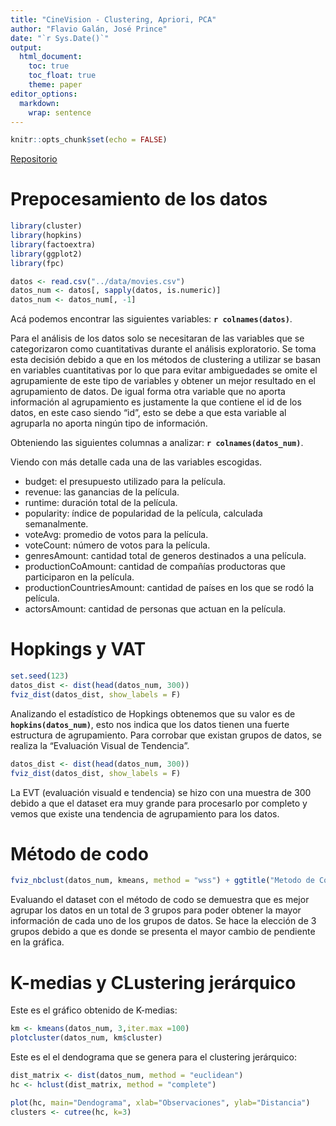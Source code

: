```yaml
---
title: "CineVision - Clustering, Apriori, PCA"
author: "Flavio Galán, José Prince"
date: "`r Sys.Date()`"
output:
  html_document:
    toc: true
    toc_float: true
    theme: paper
editor_options: 
  markdown: 
    wrap: sentence
---
```


```r
knitr::opts_chunk$set(echo = FALSE)
```

[Repositorio](https://github.com/ElrohirGT/Proyecto1_MineriaDeDatos.git)

# Prepocesamiento de los datos
```r
library(cluster) 
library(hopkins)
library(factoextra)
library(ggplot2)
library(fpc)

datos <- read.csv("../data/movies.csv")
datos_num <- datos[, sapply(datos, is.numeric)]
datos_num <- datos_num[, -1]
```

Acá podemos encontrar las siguientes variables: **`r colnames(datos)`**. 

Para el análisis de los datos solo se necesitaran de las variables que se categorizaron como cuantitativas durante el análisis exploratorio. Se toma esta decisión debido a que en los métodos de clustering a utilizar se basan en variables cuantitativas por lo que para evitar ambiguedades se omite el agrupamiente de este tipo de variables y obtener un mejor resultado en el agrupamiento de datos. De igual forma otra variable que no aporta información al agrupamiento es justamente la que contiene el id de los datos, en este caso siendo "id", esto se debe a que esta variable al agruparla no aporta ningún tipo de información. 

Obteniendo las siguientes columnas a analizar: **`r colnames(datos_num)`**.

Viendo con más detalle cada una de las variables escogidas.

- budget: el presupuesto utilizado para la película.
- revenue: las ganancias de la película. 
- runtime: duración total de la película.
- popularity: índice de popularidad de la película, calculada semanalmente.
- voteAvg: promedio de votos para la película.
- voteCount: número de votos para la película.
- genresAmount: cantidad total de generos destinados a una película.
- productionCoAmount: cantidad de compañías productoras que participaron en la película.
- productionCountriesAmount: cantidad de países en los que se rodó la película.
- actorsAmount: cantidad de personas que actuan en la película.

# Hopkings y VAT
```r
set.seed(123)
datos_dist <- dist(head(datos_num, 300))
fviz_dist(datos_dist, show_labels = F)
```
Analizando el estadístico de Hopkings obtenemos que su valor es de **`hopkins(datos_num)`**, esto nos indica que los datos tienen una fuerte estructura de agrupamiento. Para corrobar que existan grupos de datos, se realiza la "Evaluación Visual de Tendencia".

```r
datos_dist <- dist(head(datos_num, 300))
fviz_dist(datos_dist, show_labels = F)
```
La EVT (evaluación visuald e tendencia) se hizo con una muestra de 300 debido a que el dataset era muy grande para procesarlo por completo y vemos que existe una tendencia de agrupamiento para los datos.

# Método de codo

```r
fviz_nbclust(datos_num, kmeans, method = "wss") + ggtitle("Metodo de Codo")
```

Evaluando el dataset con el método de codo se demuestra que es mejor agrupar los datos en un total de 3 grupos para poder obtener la mayor información de cada uno de los grupos de datos. Se hace la elección de 3 grupos debido a que es donde se presenta el mayor cambio de pendiente en la gráfica.

# K-medias y CLustering jerárquico

Este es el gráfico obtenido de K-medias:

```r
km <- kmeans(datos_num, 3,iter.max =100)
plotcluster(datos_num, km$cluster)
```

Este es el el dendograma que se genera para el clustering jerárquico:

```r
dist_matrix <- dist(datos_num, method = "euclidean")
hc <- hclust(dist_matrix, method = "complete")

plot(hc, main="Dendograma", xlab="Observaciones", ylab="Distancia")
clusters <- cutree(hc, k=3)
```






